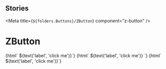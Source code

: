 
## Stories

<Meta title={`${folders.Buttons}/ZButton`} component="z-button" />

# ZButton

<Preview>
  <Story name="primary">
    {html`
      <z-button
        type="primary"
        isdisabled="${boolean('isdisabled', false)}"
        icon="${text('icon', 'download')}"
      >${text('label', 'click me')}</z-button>`}
  </Story>
  <Story name="secondary">
    {html`
      <z-button
        type="secondary"
        isdisabled="${boolean('isdisabled', false)}"
        icon="${text('icon', 'download')}"
      >${text('label', 'click me')}</z-button>
    `}
  </Story>
  <Story name="tertiary">
    {html`
      <z-button
        type="tertiary"
        isdisabled="${boolean('isdisabled', false)}"
        icon="${text('icon', 'download')}"
      >${text('label', 'click me')}</z-button>`}
  </Story>
</Preview>

<Props of="z-button" />
